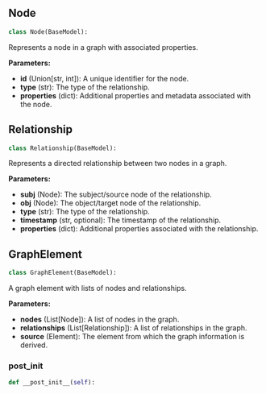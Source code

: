 <a id="camel.storages.graph_storages.graph_element"></a>

<a id="camel.storages.graph_storages.graph_element.Node"></a>

## Node

```python
class Node(BaseModel):
```

Represents a node in a graph with associated properties.

**Parameters:**

- **id** (Union[str, int]): A unique identifier for the node.
- **type** (str): The type of the relationship.
- **properties** (dict): Additional properties and metadata associated with the node.

<a id="camel.storages.graph_storages.graph_element.Relationship"></a>

## Relationship

```python
class Relationship(BaseModel):
```

Represents a directed relationship between two nodes in a graph.

**Parameters:**

- **subj** (Node): The subject/source node of the relationship.
- **obj** (Node): The object/target node of the relationship.
- **type** (str): The type of the relationship.
- **timestamp** (str, optional): The timestamp of the relationship.
- **properties** (dict): Additional properties associated with the relationship.

<a id="camel.storages.graph_storages.graph_element.GraphElement"></a>

## GraphElement

```python
class GraphElement(BaseModel):
```

A graph element with lists of nodes and relationships.

**Parameters:**

- **nodes** (List[Node]): A list of nodes in the graph.
- **relationships** (List[Relationship]): A list of relationships in the graph.
- **source** (Element): The element from which the graph information is derived.

<a id="camel.storages.graph_storages.graph_element.GraphElement.__post_init__"></a>

### __post_init__

```python
def __post_init__(self):
```
